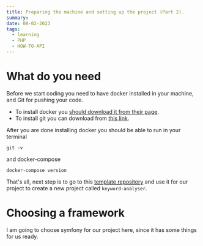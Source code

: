 ```yaml
---
title: Preparing the machine and setting up the project (Part 2).
summary:
date: 08-02-2023
tags:
  - learning
  - PHP
  - HOW-TO-API
---
```


<TOCInline toc={props.toc} />

# What do you need

Before we start coding you need to have docker installed in your machine, and Git for pushing your code.

- To install docker you [should download it from their page](https://www.docker.com/products/docker-desktop/).
- To install git you can download from [this link](https://git-scm.com/downloads).

After you are done installing docker you should be able to run in your terminal

```terminal
git -v
```

and docker-compose

```terminal
docker-compose version
```

That's all, next step is to go to this [template repository](https://github.com/didslm/nginx-php-skeleton) and use it for our project
to create a new project called `keyword-analyser`.

# Choosing a framework

I am going to choose symfony for our project here, since it has some things for us ready.
